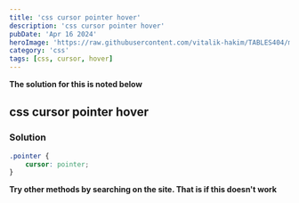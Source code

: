 ```yaml
---
title: 'css cursor pointer hover'
description: 'css cursor pointer hover'
pubDate: 'Apr 16 2024'
heroImage: 'https://raw.githubusercontent.com/vitalik-hakim/TABLES404/main/error_b/CSS.png'
category: 'css'
tags: [css, cursor, hover]
---
```


**The solution for this is noted below**

## css cursor pointer hover

### Solution

```css
.pointer {
	cursor: pointer;
}
```

**Try other methods by searching on the site. That is if this doesn't work**
